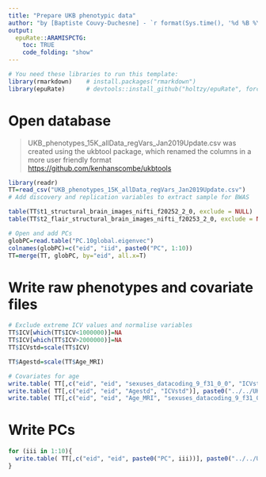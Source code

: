 ```yaml
---
title: "Prepare UKB phenotypic data"
author: "by [Baptiste Couvy-Duchesne] - `r format(Sys.time(), '%d %B %Y')`"
output:
  epuRate::ARAMISPCTG:
    toc: TRUE
    code_folding: "show"
---
```


```r

# You need these libraries to run this template:
library(rmarkdown)    # install.packages("rmarkdown") 
library(epuRate)      # devtools::install_github("holtzy/epuRate", force=TRUE)

```


# Open database 

> UKB_phenotypes_15K_allData_regVars_Jan2019Update.csv was created using the ukbtool package, which renamed the columns in a more user friendly format  
<https://github.com/kenhanscombe/ukbtools>  


```R

library(readr)
TT=read_csv("UKB_phenotypes_15K_allData_regVars_Jan2019Update.csv")
# Add discovery and replication variables to extract sample for BWAS

table(TT$t1_structural_brain_images_nifti_f20252_2_0, exclude = NULL)
table(TT$t2_flair_structural_brain_images_nifti_f20253_2_0, exclude = NULL)

# Open and add PCs
globPC=read.table("PC.10global.eigenvec")
colnames(globPC)=c("eid", "iid", paste0("PC", 1:10))
TT=merge(TT, globPC, by="eid", all.x=T)

```

# Write raw phenotypes and covariate files 

```R

# Exclude extreme ICV values and normalise variables
TT$ICV[which(TT$ICV<1000000)]=NA
TT$ICV[which(TT$ICV>2000000)]=NA
TT$ICVstd=scale(TT$ICV)

TT$Agestd=scale(TT$Age_MRI)

# Covariates for age
write.table( TT[,c("eid", "eid", "sexuses_datacoding_9_f31_0_0", "ICVstd")], paste0("../../UKB_phenotypes15K/Covariates_no_Age_MRI.phen"), col.names = F, row.names = F)
write.table( TT[,c("eid", "eid", "Agestd", "ICVstd")], paste0("../../UKB_phenotypes15K/Covariates_no_sexuses_datacoding_9_f31_0_0.phen"), col.names = F, row.names = F)
write.table( TT[,c("eid", "eid", "Age_MRI", "sexuses_datacoding_9_f31_0_0")], paste0("../../UKB_phenotypes15K/Covariates_no_ICV.phen"), col.names = F, row.names = F)

```

# Write PCs

```R

for (iii in 1:10){
  write.table( TT[,c("eid", "eid", paste0("PC", iii))], paste0("../../UKB_phenotypes15K/PC", iii, ".phen"), col.names = F, row.names = F)
}

```







<br><br>
